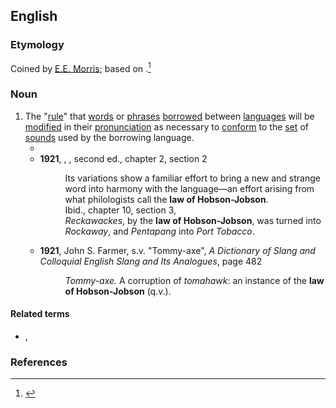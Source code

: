 ==English==
{{wikipedia|Hobson-Jobson}}

===Etymology===
Coined by [[w:Edward Ellis Morris|E.E. Morris]]; based on {{m|en|Hobson-Jobson}}.<ref>{{cite-magazine|year=2014|author=James Lambert|title=A much tortured expression: A new look at Hobson-Jobson.|volume=27|issue=1|page=54-88|magazine=International Journal of Lexicography|url=http://ijl.oxfordjournals.org/content/early/2013/11/27/ijl.ect037}}</ref>

===Noun===
{{head|en|noun}}

# The "[[rule]]" that [[word]]s or [[phrase]]s [[borrow]]ed between [[language]]s will be [[modify|modified]] in their [[pronunciation]] as necessary to [[conform]] to the [[set]] of [[sound]]s used by the borrowing language.
#* {{quote-book|en|year=1898|Morris|author={{w|Edward Ellis Morris}}| title=Austral English| page=xv| passage=In many places in the Dictionary, I find I have used the expression ‘'''the law of Hobson-Jobson'''.’ The name is an adaptation from the expression used by Col. Yule and Mr. Burnell as a name for their interesting Dictionary of Anglo-Indian words. The law is well recognised, though it has lacked a name, such as I now venture to give it.}}
#* '''1921''', {{w|H.L. Mencken}}, {{w|The American Language}}, second ed., chapter 2, section 2
#*: Its variations show a familiar effort to bring a new and strange word into harmony with the language—an effort arising from what philologists call the '''law of Hobson-Jobson'''.
#*: Ibid., chapter 10, section 3,
#*: ''Reckawackes'', by the '''law of Hobson-Jobson''', was turned into ''Rockaway'', and ''Pentapang'' into ''Port Tobacco''.
#* '''1921''', John S. Farmer, s.v. "Tommy-axe", ''A Dictionary of Slang and Colloquial English Slang and Its Analogues'', page 482
#*: ''Tommy-axe.'' A corruption of ''tomahawk'': an instance of the '''law of Hobson-Jobson''' (q.v.).

====Related terms====
* {{l|en|Hobson-Jobson}}, {{l|en|hobson-jobson}}

===References===
<references/>